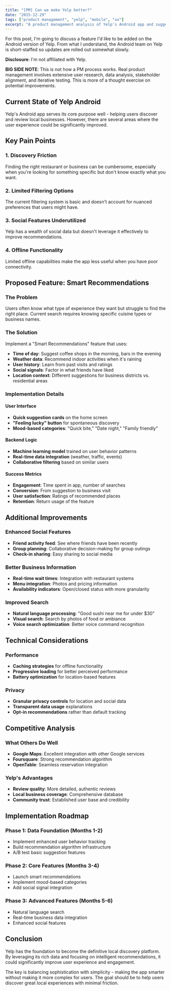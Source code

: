 ```yaml
---
title: "[PM] Can we make Yelp better?"
date: "2015-12-29"
tags: ["product management", "yelp", "mobile", "ux"]
excerpt: "A product management analysis of Yelp's Android app and suggestions for features that could improve the user experience."
---
```


For this post, I'm going to discuss a feature I'd like to be added on the Android version of Yelp. From what I understand, the Android team on Yelp is short-staffed so updates are rolled out somewhat slowly.

**Disclosure**: I'm not affiliated with Yelp.

**BIG SIDE NOTE**: This is not how a PM process works. Real product management involves extensive user research, data analysis, stakeholder alignment, and iterative testing. This is more of a thought exercise on potential improvements.

## Current State of Yelp Android

Yelp's Android app serves its core purpose well - helping users discover and review local businesses. However, there are several areas where the user experience could be significantly improved.

## Key Pain Points

### 1. Discovery Friction
Finding the right restaurant or business can be cumbersome, especially when you're looking for something specific but don't know exactly what you want.

### 2. Limited Filtering Options
The current filtering system is basic and doesn't account for nuanced preferences that users might have.

### 3. Social Features Underutilized
Yelp has a wealth of social data but doesn't leverage it effectively to improve recommendations.

### 4. Offline Functionality
Limited offline capabilities make the app less useful when you have poor connectivity.

## Proposed Feature: Smart Recommendations

### The Problem
Users often know what type of experience they want but struggle to find the right place. Current search requires knowing specific cuisine types or business names.

### The Solution
Implement a "Smart Recommendations" feature that uses:
- **Time of day**: Suggest coffee shops in the morning, bars in the evening
- **Weather data**: Recommend indoor activities when it's raining
- **User history**: Learn from past visits and ratings
- **Social signals**: Factor in what friends have liked
- **Location context**: Different suggestions for business districts vs. residential areas

### Implementation Details

#### User Interface
- **Quick suggestion cards** on the home screen
- **"Feeling lucky" button** for spontaneous discovery
- **Mood-based categories**: "Quick bite," "Date night," "Family friendly"

#### Backend Logic
- **Machine learning model** trained on user behavior patterns
- **Real-time data integration** (weather, traffic, events)
- **Collaborative filtering** based on similar users

#### Success Metrics
- **Engagement**: Time spent in app, number of searches
- **Conversion**: From suggestion to business visit
- **User satisfaction**: Ratings of recommended places
- **Retention**: Return usage of the feature

## Additional Improvements

### Enhanced Social Features
- **Friend activity feed**: See where friends have been recently
- **Group planning**: Collaborative decision-making for group outings
- **Check-in sharing**: Easy sharing to social media

### Better Business Information
- **Real-time wait times**: Integration with restaurant systems
- **Menu integration**: Photos and pricing information
- **Availability indicators**: Open/closed status with more granularity

### Improved Search
- **Natural language processing**: "Good sushi near me for under $30"
- **Visual search**: Search by photos of food or ambiance
- **Voice search optimization**: Better voice command recognition

## Technical Considerations

### Performance
- **Caching strategies** for offline functionality
- **Progressive loading** for better perceived performance
- **Battery optimization** for location-based features

### Privacy
- **Granular privacy controls** for location and social data
- **Transparent data usage** explanations
- **Opt-in recommendations** rather than default tracking

## Competitive Analysis

### What Others Do Well
- **Google Maps**: Excellent integration with other Google services
- **Foursquare**: Strong recommendation algorithm
- **OpenTable**: Seamless reservation integration

### Yelp's Advantages
- **Review quality**: More detailed, authentic reviews
- **Local business coverage**: Comprehensive database
- **Community trust**: Established user base and credibility

## Implementation Roadmap

### Phase 1: Data Foundation (Months 1-2)
- Implement enhanced user behavior tracking
- Build recommendation algorithm infrastructure
- A/B test basic suggestion features

### Phase 2: Core Features (Months 3-4)
- Launch smart recommendations
- Implement mood-based categories
- Add social signal integration

### Phase 3: Advanced Features (Months 5-6)
- Natural language search
- Real-time business data integration
- Enhanced social features

## Conclusion

Yelp has the foundation to become the definitive local discovery platform. By leveraging its rich data and focusing on intelligent recommendations, it could significantly improve user experience and engagement.

The key is balancing sophistication with simplicity - making the app smarter without making it more complex for users. The goal should be to help users discover great local experiences with minimal friction. 
